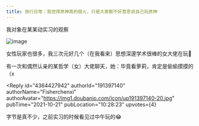 ```yaml
---
title: 旅行日常｜我觉得原神真的很火，只是大家都不好意思说自己玩原神
---
```



<Forum groupName="原神" groupUrl="https://www.douban.com/group/genshin/" archivedAt="2025-05-16T16:59:46.308Z">
  <Post
    id="250463859"
    title="旅行日常｜我觉得原神真的很火，只是大家都不好意思说自己玩原神"
    url="https://www.douban.com/group/topic/250463859/?_spm_id=MTc4MjUxMDEx"
    pubTime="2021-10-24"
    highlightUserId="191397140"
  >
我对象在某某动实习的观察

![image](https://img2.doubanio.com/view/group_topic/l/public/p501776691.webp)

女性玩家也很多，我三次元好几个（在我看来）思想深邃学术很棒的女大佬在玩🚬

有一次和偶然认亲的某哲学（女）大佬聊天，她：毕竟看萝莉，肯定是偷偷摸摸的（x

<Reply
  id="4364427942"
  authorId="191397140"
  authorName="Fisherchenxi"
  authorAvatar="https://img1.doubanio.com/icon/up191397140-20.jpg"
  pubTime="2021-10-21"
  pubLocation="10:28:23"
  upvotes={4}
>
字节是真不少，之前实习的时候看见过中午玩的😂
</Reply>
  </Post>
</Forum>
